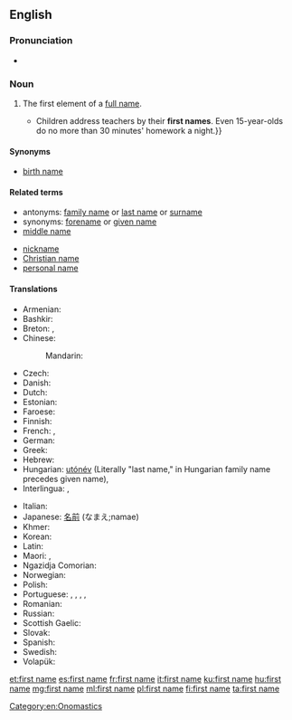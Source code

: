 ==English==

===Pronunciation===
* {{audio|En-uk-first name.ogg|Audio (UK)}}

===Noun===
{{en-noun|head=[[first]] [[name]]}}

# The first element of a [[full name]].
#* {{quote-magazine|date=2013-07-19|author={{w|Peter Wilby}}
|volume=189|issue=6|page=30|magazine={{w|The Guardian Weekly}}
|title=[http://www.theguardian.com/education/2013/jul/01/education-michael-gove-finland-gcse Finland spreads word on schools]
|passage=Imagine a country where children do nothing but play until they start compulsory schooling at age seven. Then, without exception, they attend comprehensives until the age of 16.{{...}}Children address teachers by their '''first names'''. Even 15-year-olds do no more than 30 minutes' homework a night.}}
#: {{usex|lang=en|address the students by their '''first name''' from the first day on;&nbsp; we are not yet on a '''first-name''' basis}}

====Synonyms====
* [[birth name]]

====Related terms====
{{rel-top|terms related to first name}}
* antonyms: [[family name]] or [[last name]] or [[surname]]
* synonyms: [[forename]] or [[given name]]
* [[middle name]]
{{rel-mid}}
* [[nickname]]
* [[Christian name]]
* [[personal name]]
{{rel-bottom}}

====Translations====
{{trans-top|name chosen by parents}}
* Armenian: {{t+|hy|անուն|tr=anun}}
* Bashkir: {{t|ba|исем|tr=isem|sc=Cyrl}}
* Breton: {{t+|br|kentanv|m}}, {{t|br|anv-badez|m}}
* Chinese:
*: Mandarin: {{t+|cmn|名字|tr=míngzi|sc=Hani}}
* Czech: {{t+|cs|křestní jméno|n}}
* Danish: {{t|da|fornavn|n}}
* Dutch: {{t+|nl|voornaam|m}}
* Estonian: {{t|et|eesnimi}}
* Faroese: {{t|fo|fornavn|n}}
* Finnish: {{t+|fi|etunimi}}
* French: {{t+|fr|prénom|m}}, {{t+|fr|petit nom|m}}
* German: {{t+|de|Vorname|m}}
* Greek: {{t|el|πρώτο όνομα|n|tr=próto ónoma}}
* Hebrew: {{t|he|שם פרטי}}
* Hungarian: [[utónév]] (Literally "last name," in Hungarian family name precedes given name), {{t+|hu|keresztnév}}
* Interlingua: {{t|ia|prenomine}}, {{t|ia|prime nomine}}
{{trans-mid}}
* Italian: {{t+|it|nome|m}}
* Japanese: [[名前]] (なまえ;namae)
* Khmer: {{t+|km|ឈ្មោះ|tr=chmʊəh|sc=Khmr}}
* Korean: {{t+|ko|이름|tr=ireum}}
* Latin: {{t|la|praenomen|n}}
* Maori: {{t|mi|ingoa karanga}}, {{t|mi|ingoa kārangaranga}}
* Ngazidja Comorian: {{t|zdj|ismu}}
* Norwegian: {{t+|no|fornavn|n}}
* Polish: {{t+|pl|imię|n}}
* Portuguese: {{t+|pt|prenome|m}}, {{t+|pt|nome|m}}, {{t|pt|primeiro nome|m}}, {{t|pt|nome próprio|m}}, {{t|pt|nome de batismo|m}}
* Romanian: {{t+|ro|prenume|n}}
* Russian: {{t+|ru|имя|n|tr=ímja}}
* Scottish Gaelic: {{t|gd|ainm-baistidh|m}}
* Slovak: {{t|sk|krstné meno|n}}
* Spanish: {{t+|es|nombre}}
* Swedish: {{t+|sv|förnamn}}
* Volapük: {{t+|vo|pösodanem}}
{{trans-bottom}}

[[Category:en:Onomastics]]

[[et:first name]]
[[es:first name]]
[[fr:first name]]
[[it:first name]]
[[ku:first name]]
[[hu:first name]]
[[mg:first name]]
[[ml:first name]]
[[pl:first name]]
[[fi:first name]]
[[ta:first name]]